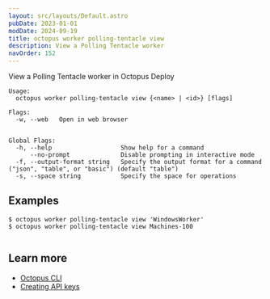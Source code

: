 ```yaml
---
layout: src/layouts/Default.astro
pubDate: 2023-01-01
modDate: 2024-09-19
title: octopus worker polling-tentacle view
description: View a Polling Tentacle worker
navOrder: 152
---
```


View a Polling Tentacle worker in Octopus Deploy

```
Usage:
  octopus worker polling-tentacle view {<name> | <id>} [flags]

Flags:
  -w, --web   Open in web browser


Global Flags:
  -h, --help                   Show help for a command
      --no-prompt              Disable prompting in interactive mode
  -f, --output-format string   Specify the output format for a command ("json", "table", or "basic") (default "table")
  -s, --space string           Specify the space for operations

```

## Examples

<SamplesInstance />

```
$ octopus worker polling-tentacle view 'WindowsWorker'
$ octopus worker polling-tentacle view Machines-100


```

## Learn more

- [Octopus CLI](/docs/octopus-rest-api/cli)
- [Creating API keys](/docs/octopus-rest-api/how-to-create-an-api-key)